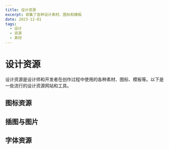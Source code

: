 ```yaml
---
title: 设计资源
excerpt: 收集了各种设计素材、图标和模板
date: 2023-12-01
tags:
  - 设计
  - 资源
  - 素材
---
```


# 设计资源

设计资源是设计师和开发者在创作过程中使用的各种素材、图标、模板等。以下是一些流行的设计资源网站和工具。

## 图标资源

<ResourceGrid>
  <ResourceCard 
    title="Iconify" 
    description="开源图标集合" 
    url="https://iconify.design" 
    icon="🔍" 
    tags={["图标", "开源", "集合"]}
    featured
  />
  <ResourceCard 
    title="Lucide Icons" 
    description="美观、一致的开源图标集" 
    url="https://lucide.dev" 
    icon="✨" 
    tags={["图标", "开源", "SVG"]}
    featured
  />
  <ResourceCard 
    title="Font Awesome" 
    description="网页图标和 CSS 工具包" 
    url="https://fontawesome.com" 
    icon="🔤" 
    tags={["图标", "字体", "CSS"]}
  />
</ResourceGrid>

## 插图与图片

<ResourceGrid>
  <ResourceCard 
    title="Unsplash" 
    description="免费高质量图片" 
    url="https://unsplash.com" 
    icon="📷" 
    tags={["图片", "免费", "高质量"]}
  />
  <ResourceCard 
    title="unDraw" 
    description="开源插图" 
    url="https://undraw.co" 
    icon="🎨" 
    tags={["插图", "开源", "SVG"]}
  />
  <ResourceCard 
    title="Freepik" 
    description="免费矢量图、照片和 PSD" 
    url="https://www.freepik.com" 
    icon="🖼️" 
    tags={["矢量", "照片", "PSD"]}
  />
</ResourceGrid>

## 字体资源

<ResourceGrid>
  <ResourceCard 
    title="Google Fonts" 
    description="免费开源字体" 
    url="https://fonts.google.com" 
    icon="🔤" 
    tags={["字体", "开源", "免费"]}
  />
  <ResourceCard 
    title="Adobe Fonts" 
    description="高质量字体服务" 
    url="https://fonts.adobe.com" 
    icon="🅰️" 
    tags={["字体", "Adobe", "订阅"]}
  />
  <ResourceCard 
    title="Font Squirrel" 
    description="免费商用字体" 
    url="https://www.fontsquirrel.com" 
    icon="🐿️" 
    tags={["字体", "免费", "商用"]}
  />
</ResourceGrid>
